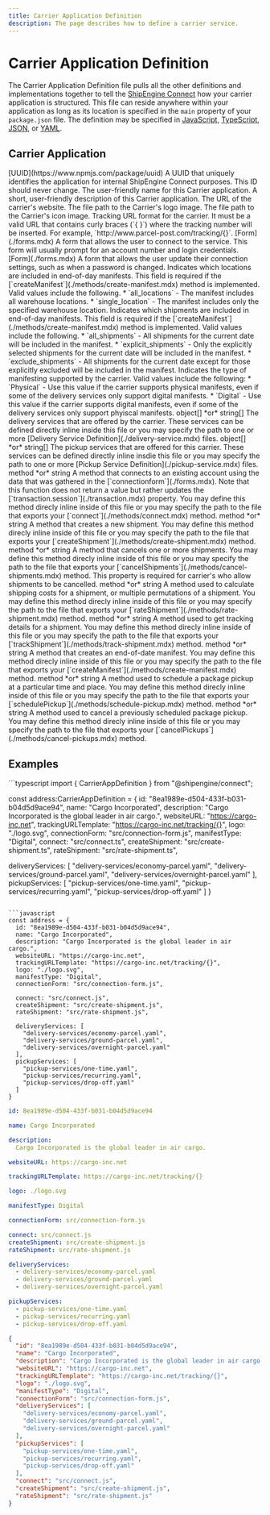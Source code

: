 ```yaml
---
title: Carrier Application Definition
description: The page describes how to define a carrier service.
---
```



Carrier Application Definition
===============================================
The Carrier Application Definition file pulls all the other definitions and implementations together to tell the [ShipEngine Connect](./../index.mdx) how your
carrier application is structured. This file can reside anywhere within your application as long as its location is specified
in the `main` property of your `package.json` file.
The definition may be specified in [JavaScript](https://developer.mozilla.org/en-US/docs/Web/JavaScript), [TypeScript](https://www.typescriptlang.org/), [JSON](https://developer.mozilla.org/en-US/docs/Web/JavaScript/Reference/Global_Objects/JSON), or
[YAML](https://en.wikipedia.org/wiki/YAML).



Carrier Application
----------------------------------------------
<Reference>

  <Field name="id" required={true}>
    <Type>
      [UUID](https://www.npmjs.com/package/uuid)
    </Type>
    <Description>
      A UUID that uniquely identifies the application for internal ShipEngine Connect purposes. This ID should never change.
    </Description>
  </Field>

  <Field name="name" type="string" required={true}>
    <Description>
      The user-friendly name for this Carrier application.
    </Description>
  </Field>

  <Field name="description" type="string" required={false}>
    <Description>
      A short, user-friendly description of this Carrier application.
    </Description>
  </Field>

  <Field name="websiteURL" type="string" required={true}>
    <Description>
      The URL of the carrier's website.
    </Description>
  </Field>

  <Field name="logo" type="string" required={true}>
    <Description>
      The file path to the Carrier's logo image.
    </Description>
  </Field>

  <Field name="icon" type="string" required={true}>
    <Description>
      The file path to the Carrier's icon image.
    </Description>
  </Field>

  <Field name="trackingURLTemplate" type="string" required={true}>
    <Description>
      Tracking URL format for the carrier. It must be a valid URL that contains curly braces (`{ }`) where the tracking number will be inserted. For example, `http://www.parcel-post.com/tracking/{}`.
    </Description>
  </Field>

  <Field name="connectionForm" required={true}>
    <Type>
      [Form](./forms.mdx)
    </Type>
    <Description>
      A form that allows the user to connect to the service. This form will usually prompt for an account number and login credentials.
    </Description>
  </Field>

  <Field name="settingsForm" required={true}>
    <Type>
      [Form](./forms.mdx)
    </Type>
    <Description>
      A form that allows the user update their connection settings, such as when a password is changed.
    </Description>
  </Field>

  <Field name="manifestLocations" type="string" required={false}>
    <Description>
      Indicates which locations are included in end-of-day manifests. This field is required if the
      [`createManifest`](./methods/create-manifest.mdx) method is implemented.
      Valid values include the following.
      * `all_locations` - The manifest includes all warehouse locations.
      * `single_location` - The manifest includes only the specified warehouse location.
    </Description>
  </Field>

  <Field name="manifestShipments" type="string" required={false}>
    <Description>
      Indicates which shipments are included in end-of-day manifests. This field is required if the
       [`createManifest`](./methods/create-manifest.mdx) method is implemented.
      Valid values include the following.
      * `all_shipments` - All shipments for the current date will be included in the manifest.
      * `explicit_shipments` - Only the explicitly selected shipments for the current date will be included in the manifest.
      * `exclude_shipments` - All shipments for the current date except for those explicitly excluded will be included in the manifest.
    </Description>
  </Field>

  <Field name="manifestType" type="string" required={false}>
    <Description>
      Indicates the type of manifesting supported by the carrier. Valid values include the following:
      * `Physical` - Use this value if the carrier supports physical manifests, even if some of the delivery services only support digital manifests.
      * `Digital` - Use this value if the carrier supports digital manifests, even if some of the delivery services only support phyiscal manifests.
    </Description>
  </Field>

  <Field name="deliveryServices" required={true}>
    <Type>
      object[] *or*  string[]
    </Type>
    <Description>
      The delivery services that are offered by the carrier. These services can be defined directly inline inside this file or you may specify the path to one or more [Delivery Service Definition](./delivery-service.mdx) files.
    </Description>
  </Field>

  <Field name="pickupServices" required={true}>
    <Type>
      object[] *or* string[]
    </Type>
    <Description>
      The pickup services that are offered for this carrier. These services can be defined directly inline insdie this file or you may specify the path to one or more [Pickup Service Definition](./pickup-service.mdx) files.
    </Description>
  </Field>

  <Field name="connect" required={false}>
    <Type>
      method *or* string
    </Type>
    <Description>
      A method that connects to an existing account using the data that was gathered in the
      [`connectionform`](./forms.mdx).
      Note that this function does not return a value but rather updates the
      [`transaction.session`](./transaction.mdx) property.
      You may define this method direcly inline inside of this file or you may specify the path to the file
      that exports your [`connect`](./methods/connect.mdx) method.
    </Description>
  </Field>

  <Field name="createShipment" required={false}>
    <Type>
      method *or* string
    </Type>
    <Description>
      A method that creates a new shipment. You may define this method direcly inline inside of this file or you may specify the path to the file that exports your [`createShipment`](./methods/create-shipment.mdx) method.
    </Description>
  </Field>

  <Field name="cancelShipments" required={false}>
    <Type>
      method *or* string
    </Type>
    <Description>
      A method that cancels one or more shipments. You may define this method direcly inline inside
      of this file or you may specify the path to the file that exports your [`cancelShipments`](./methods/cancel-shipments.mdx)
       method. This property is required for carrier's who allow shipments to be cancelled.
    </Description>
  </Field>

  <Field name="rateShipment" required={false}>
    <Type>
      method *or* string
    </Type>
    <Description>
      A method used to calculate shipping costs for a shipment, or multiple permutations of a shipment. You may define this method direcly inline inside of this file or you may specify the path to the file that exports your [`rateShipment`](./methods/rate-shipment.mdx) method.
    </Description>
  </Field>

  <Field name="trackShipment" required={false}>
    <Type>
      method *or* string
    </Type>
    <Description>
      A method used to get tracking details for a shipment. You may define this method direcly inline inside of this file or you may specify the path to the file that exports your [`trackShipment`](./methods/track-shipment.mdx) method.
    </Description>
  </Field>

  <Field name="createManifest" required={false}>
    <Type>
      method *or* string
    </Type>
    <Description>
      A method that creates an end-of-date manifest. You may define this method direcly inline inside of this file or you may specify the path to the file that exports your [`createManifest`](./methods/create-manifest.mdx) method.
    </Description>
  </Field>

  <Field name="schedulePickup" required={false}>
    <Type>
      method *or* string
    </Type>
    <Description>
      A method used to schedule a package pickup at a particular time and place. You may define this method direcly inline inside of this file or you may specify the path to the file that exports your [`schedulePickup`](./methods/schedule-pickup.mdx) method.
    </Description>
  </Field>

  <Field name="cancelPickups" required={false}>
    <Type>
      method *or* string
    </Type>
    <Description>
      A method used to cancel a previously scheduled package pickup. You may define this method direcly inline inside of this file or you may specify the path to the file that exports your [`cancelPickups`](./methods/cancel-pickups.mdx) method.
    </Description>
  </Field>

</Reference>


Examples
------------
<CodeWrapper>
```typescript
import { CarrierAppDefinition } from "@shipengine/connect";

const address:CarrierAppDefinition = {
  id: "8ea1989e-d504-433f-b031-b04d5d9ace94",
  name: "Cargo Incorporated",
  description: "Cargo Incorporated is the global leader in air cargo.",
  websiteURL: "https://cargo-inc.net",
  trackingURLTemplate: "https://cargo-inc.net/tracking/{}",
  logo: "./logo.svg",
  connectionForm: "src/connection-form.js",
  manifestType: "Digital",
  connect: "src/connect.ts",
  createShipment: "src/create-shipment.ts",
  rateShipment: "src/rate-shipment.ts",

  deliveryServices: [
    "delivery-services/economy-parcel.yaml",
    "delivery-services/ground-parcel.yaml",
    "delivery-services/overnight-parcel.yaml"
  ],
  pickupServices: [
    "pickup-services/one-time.yaml",
    "pickup-services/recurring.yaml",
    "pickup-services/drop-off.yaml"
  ]
}
```

```javascript
const address = {
  id: "8ea1989e-d504-433f-b031-b04d5d9ace94",
  name: "Cargo Incorporated",
  description: "Cargo Incorporated is the global leader in air cargo.",
  websiteURL: "https://cargo-inc.net",
  trackingURLTemplate: "https://cargo-inc.net/tracking/{}",
  logo: "./logo.svg",
  manifestType: "Digital",
  connectionForm: "src/connection-form.js",

  connect: "src/connect.js",
  createShipment: "src/create-shipment.js",
  rateShipment: "src/rate-shipment.js",

  deliveryServices: [
    "delivery-services/economy-parcel.yaml",
    "delivery-services/ground-parcel.yaml",
    "delivery-services/overnight-parcel.yaml"
  ],
  pickupServices: [
    "pickup-services/one-time.yaml",
    "pickup-services/recurring.yaml",
    "pickup-services/drop-off.yaml"
  ]
}
```

```yaml
id: 8ea1989e-d504-433f-b031-b04d5d9ace94

name: Cargo Incorporated

description:
  Cargo Incorporated is the global leader in air cargo.

websiteURL: https://cargo-inc.net

trackingURLTemplate: https://cargo-inc.net/tracking/{}

logo: ./logo.svg

manifestType: Digital

connectionForm: src/connection-form.js

connect: src/connect.js
createShipment: src/create-shipment.js
rateShipment: src/rate-shipment.js

deliveryServices:
  - delivery-services/economy-parcel.yaml
  - delivery-services/ground-parcel.yaml
  - delivery-services/overnight-parcel.yaml

pickupServices:
  - pickup-services/one-time.yaml
  - pickup-services/recurring.yaml
  - pickup-services/drop-off.yaml
```

```json
{
  "id": "8ea1989e-d504-433f-b031-b04d5d9ace94",
  "name": "Cargo Incorporated",
  "description": "Cargo Incorporated is the global leader in air cargo.",
  "websiteURL": "https://cargo-inc.net",
  "trackingURLTemplate": "https://cargo-inc.net/tracking/{}",
  "logo": "./logo.svg",
  "manifestType": "Digital",
  "connectionForm": "src/connection-form.js",
  "deliveryServices": [
    "delivery-services/economy-parcel.yaml",
    "delivery-services/ground-parcel.yaml",
    "delivery-services/overnight-parcel.yaml"
  ],
  "pickupServices": [
    "pickup-services/one-time.yaml",
    "pickup-services/recurring.yaml",
    "pickup-services/drop-off.yaml"
  ],
  "connect": "src/connect.js",
  "createShipment": "src/create-shipment.js",
  "rateShipment": "src/rate-shipment.js"
}
```
</CodeWrapper>
